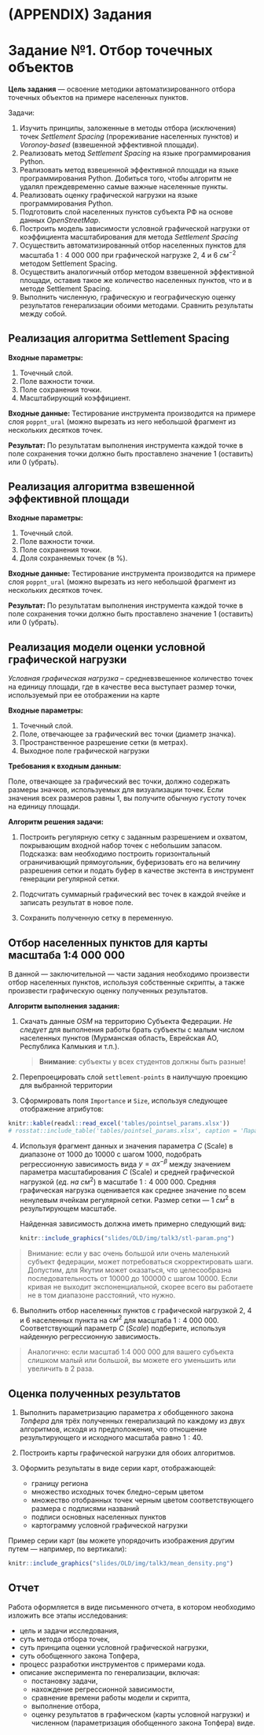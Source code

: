 # (APPENDIX) Задания {-}

# Задание №1. Отбор точечных объектов {#points-sel-work}

__Цель задания__ — освоение методики автоматизированного отбора точечных объектов на примере населенных пунктов.

Задачи:

1. Изучить принципы, заложенные в методы отбора (исключения) точек _Settlement Spacing_ (прореживание населенных пунктов) и _Voronoy-based_ (взвешенной эффективной площади).
1. Реализовать метод _Settlement Spacing_ на языке программирования Python.
1. Реализовать метод взвешенной эффективной площади на языке программирования Python. Добиться того, чтобы алгоритм не удалял преждевременно самые важные населенные пункты.
1. Реализовать оценку графической нагрузки на языке программирования Python.
1. Подготовить слой населенных пунктов субъекта РФ на основе данных _OpenStreetMap_.
1. Построить модель зависимости условной графической нагрузки от коэффициента масштабирования для метода _Settlement Spacing_ 
1. Осуществить автоматизированный отбор населенных пунктов для масштаба $1:4~000~000$ при графической нагрузке $2$, $4$ и $6$ $см^{-2}$ методом Settlement Spacing.
1. Осуществить аналогичный отбор методом взвешенной эффективной площади, оставив такое же количество населенных пунктов, что и в методе Settlement Spacing.
1. Выполнить численную, графическую и географическую оценку результатов генерализации обоими методами. Сравнить результаты между собой.

## Реализация алгоритма Settlement Spacing {-}

__Входные параметры:__

1. Точечный слой.
2. Поле важности точки.
3. Поле сохранения точки.
4. Масштабирующий коэффициент.

__Входные данные:__
Тестирование инструмента производится на примере слоя `poppnt_ural` (можно вырезать из него небольшой фрагмент из нескольких десятков точек.

__Результат:__
По результатам выполнения инструмента каждой точке в поле сохранения точки должно быть проставлено значение $1$ (оставить) или $0$ (убрать).

## Реализация алгоритма взвешенной эффективной площади {-}

__Входные параметры:__

1. Точечный слой.
2. Поле важности точки.
3. Поле сохранения точки.
4. Доля сохраняемых точек (в %).

__Входные данные:__
Тестирование инструмента производится на примере слоя `poppnt_ural` (можно вырезать из него небольшой фрагмент из нескольких десятков точек.

__Результат:__
По результатам выполнения инструмента каждой точке в поле сохранения точки должно быть проставлено значение $1$ (оставить) или $0$ (убрать).

## Реализация модели оценки условной графической нагрузки {-}

_Условная графическая нагрузка_ – средневзвешенное количество точек на единицу площади, где в качестве веса выступает размер точки, используемый  при ее отображении на карте 

__Входные параметры:__

1. Точечный слой.
2. Поле, отвечающее за графический вес точки (диаметр значка).
3. Пространственное разрешение сетки (в метрах).
4. Выходное поле графической нагрузки

__Требования к входным данным:__

Поле, отвечающее за графический вес точки, должно содержать размеры значков, используемых для визуализации точек. Если значения всех размеров равны $1$, вы получите обычную густоту точек на единицу площади.

__Алгоритм решения задачи:__

1. Построить регулярную сетку с заданным разрешением и охватом, покрывающим входной набор точек с небольшим запасом. Подсказка: вам необходимо построить горизонтальный ограничивающий прямоугольник, буферизовать его на величину разрешения сетки и подать буфер в качестве экстента в инструмент генерации регулярной сетки.

2. Подсчитать суммарный графический вес точек в каждой ячейке и записать результат в новое поле.

3. Сохранить полученную сетку в переменную.

## Отбор населенных пунктов для карты масштаба 1:4 000 000 {-}

В данной — заключительной — части задания необходимо произвести отбор населенных пунктов, используя собственные скрипты, а также произвести графическую оценку полученных результатов.

__Алгоритм выполнения задания:__

1. Скачать данные _OSM_ на территорию Субъекта Федерации. _Не следует_ для выполнения работы брать субъекты с малым числом населенных пунктов (Мурманская область, Еврейская АО, Республика Калмыкия и т.п.).

    > __Внимание__: субъекты у всех студентов должны быть разные!

2. Перепроецировать слой `settlement-points` в наилучшую проекцию для выбранной территории

3. Сформировать поля `Importance` и `Size`, используя следующее отображение атрибутов:

```r
knitr::kable(readxl::read_excel('tables/pointsel_params.xlsx'))
# rosstat::include_table('tables/pointsel_params.xlsx', caption = 'Параметры заполнения полей')
```

4. Используя фрагмент данных и значения параметра $С$ (Scale) в диапазоне от $1000$ до $10000$ с шагом $1000$, подобрать регрессионную зависимость вида $y = \alpha x^{-\beta}$ между  значением параметра масштабирования $C$ (Scale) и средней графической нагрузкой ($ед.~на~см^2$) в масштабе $1:4~000~000$. Средняя графическая нагрузка оценивается как среднее значение по всем ненулевым ячейкам регулярной сетки. Размер сетки — $1~см^2$ в результирующем масштабе. 

    Найденная зависимость должна иметь примерно следующий вид:

    ```r
    knitr::include_graphics("slides/OLD/img/talk3/stl-param.png")
    ```

> Внимание: если у вас очень большой или очень маленький субъект федерации, может потребоваться скорректировать шаги. Допустим, для Якутии может оказаться, что целесообразна последовательность от $10000$ до $100000$ с шагом $10000$. Если кривая не выходит экспоненциальной, скорее всего вы работаете не в том диапазоне расстояний, что нужно.

6. Выполнить отбор населенных пунктов с графической нагрузкой $2$, $4$ и $6$ населенных пункта на $см^2$ для масштаба $1:4~000~000$. Соответствующий параметр $C$ (_Scale_) подберите, используя найденную регрессионную зависимость.

> Аналогично: если масштаб 1:4 000 000 для вашего субъекта слишком малый или большой, вы можете его уменьшить или увеличить в 2 раза.

## Оценка полученных результатов {-}

1. Выполнить параметризацию параметра $x$ обобщенного закона _Топфера_ для трёх полученных генерализаций по каждому из двух алгоритмов, исходя из предположения, что отношение результирующего и исходного масштаба равно $1:40$.

2. Построить карты графической нагрузки для обоих алгоритмов.

2. Оформить результаты в виде серии карт, отображающей:
    - границу региона
    - множество исходных точек бледно-серым цветом
    - множество отобранных точек черным цветом соответствующего размера с подписями названий
    - подписи основных населенных пунктов
    - картограмму условной графической нагрузки
  
  Пример серии карт (вы можете упорядочить изображения другим путем — например, по вертикали):
    
```r
knitr::include_graphics("slides/OLD/img/talk3/mean_density.png")
```

## Отчет {-}

Работа оформляется в виде письменного отчета, в котором необходимо изложить все этапы исследования:

- цель и задачи исследования, 
- суть метода отбора точек, 
- суть принципа оценки условной графической нагрузки, 
- суть обобщенного закона Топфера, 
- процесс разработки инструментов с примерами кода.
- описание эксперимента по генерализации, включая:
    - постановку задачи, 
    - нахождение регрессионной зависимости, 
    - сравнение времени работы модели и скрипта, 
    - выполнение отбора, 
    - оценку результатов в графическом (карты условной нагрузки) и численном (параметризация обобщенного закона Топфера) виде.
    
